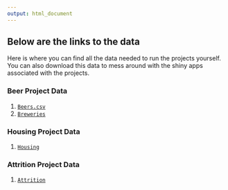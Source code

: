 ```yaml
---
output: html_document
---
```



## Below are the links to the data

Here is where you can find all the data needed to run the projects yourself. You can also download this data to mess around with the shiny apps associated with the projects.


### Beer Project Data
1) [`Beers.csv`](https://github.com/amanwebb/beerAndBreweries/blob/main/Data/Beer.csv)
2) [`Breweries`](https://github.com/amanwebb/beerAndBreweries/blob/main/Data/Breweries.csv)
        

### Housing Project Data
1) [`Housing`](https://github.com/amanwebb/CaseStudy2DDS/blob/main/test.csv)


### Attrition Project Data
1) [`Attrition`](https://github.com/amanwebb/CaseStudy2DDS/blob/main/CaseStudy2-data.csv)


